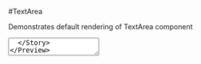 

<Meta title="core|Components/Text Area" component={TextArea}/>

#TextArea

Demonstrates default rendering of TextArea component

<Preview>
  <Story name="default">
    <TextArea label="TextArea Label" />
  </Story>
</Preview>

Demonstrates TextArea with max characters

<Preview>
  <Story name="max characters">
    <TextArea label="TextArea Label" maxCharacters="100" />
  </Story>
</Preview>

Demonstrates uncontrolled TextArea component

<Preview>
  <Story name="uncontrolled">
    <TextArea label="TextArea Label" defaultValue="Default initial value" />
  </Story>
</Preview>

Demonstrates controlled TextArea component

<Preview>
  <Story name="controlled">
    <TextArea label="TextArea Label" value="Controlled value" onChange={action('changed')} />
  </Story>
</Preview>

Demonstrates disabled TextArea component

<Preview>
  <Story name="disabled">
    <TextArea label="TextArea Label" value="Controlled value" disabled />
  </Story>
</Preview>

Demonstrates required TextArea component

<Preview>
  <Story name="required">
    <TextArea label="TextArea Label" required />
  </Story>
</Preview>

Demonstrates a TextArea component with a default error

<Preview>
  <Story name="default error">
    <TextArea label="TextArea Label" error={true} />
  </Story>
</Preview>

Demonstrates a TextArea component with a text error message

<Preview>
  <Story name="text error">
    <TextArea label="TextArea Label" error="A basic error message" />
  </Story>
</Preview>

Demonstrates a TextArea component with a text error message and max characters

<Preview>
  <Story name="error and max characters">
    <TextArea label="TextArea Label" maxCharacters="100" error="A basic error message" />
  </Story>
</Preview>